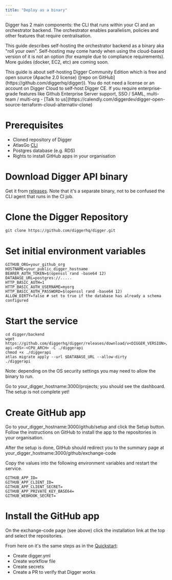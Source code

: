 ```yaml
---
title: "Deploy as a binary"
---
```


Digger has 2 main components: the CLI that runs within your CI and an orchestrator backend. The orchestrator enables parallelism, policies and other features that require centralisation.

This guide describes self-hosting the orchestrator backend as a binary aka "roll your own". Self-hosting may come handy when using the cloud-based version of it is not an option (for example due to compliance requirements). More guides (docker, EC2, etc) are coming soon.

<Note>
  This guide is about self-hosting Digger Community Edition which is free and
  open source (Apache 2.0 license) ([repo on
  GitHub](https://github.com/diggerhq/digger)). You do not need a license or an
  account on Digger Cloud to self-host Digger CE. If you require
  enterprise-grade features like Github Enterprise Server support, SSO / SAML,
  multi-team / multi-org - [Talk to
  us](https://calendly.com/diggerdev/digger-open-source-terraform-cloud-alternativ-clone)
</Note>

# Prerequisites

- Cloned repository of Digger
- AtlasGo [CLI](https://atlasgo.io/getting-started)
- Postgres database (e.g. RDS)
- Rights to install GitHub apps in your organisation

# Download Digger API binary

Get it from [releases](https://github.com/diggerhq/digger/releases/). Note that it's a separate binary, not to be confused the CLI agent that runs in the CI job.

# Clone the Digger Repository

```
git clone https://github.com/diggerhq/digger.git
```

# Set initial environment variables

```
GITHUB_ORG=your_github_org
HOSTNAME=your_public_digger_hostname
BEARER_AUTH_TOKEN=$(openssl rand -base64 12)
DATABASE_URL=postgres://.....
HTTP_BASIC_AUTH=1
HTTP_BASIC_AUTH_USERNAME=myorg
HTTP_BASIC_AUTH_PASSWORD=$(openssl rand -base64 12)
ALLOW_DIRTY=false # set to true if the database has already a schema configured
```

# Start the service

```
cd digger/backend
wget https://github.com/diggerhq/digger/releases/download/v<DIGGER_VERSION>/digger-api-<OS>-<CPU_ARCH> -C ./diggerapi
chmod +x ./diggerapi
atlas migrate apply --url $DATABASE_URL --allow-dirty
./diggerapi
```

Note: depending on the OS security settings you may need to allow the binary to run.

Go to your_digger_hostname:3000/projects; you should see the dashboard. The setup is not complete yet!

# Create GitHub app

Go to your_digger_hostname:3000/github/setup and click the Setup button. Follow the instructions on GitHub to install the app to the repositories in your organisation.

After the setup is done, GitHub should redirect you to the summary page at your_digger_hostname:3000/github/exchange-code

Copy the values into the following environment variables and restart the service.

```
GITHUB_APP_ID=
GITHUB_APP_CLIENT_ID=
GITHUB_APP_CLIENT_SECRET=
GITHUB_APP_PRIVATE_KEY_BASE64=
GITHUB_WEBHOOK_SECRET=
```

# Install the GitHub app

On the exchange-code page (see above) click the installation link at the top and select the repositories.

From here on it's the same steps as in the [Quickstart](/ce/getting-started/github-actions-+-aws):

- Create digger.yml
- Create workflow file
- Create secrets
- Create a PR to verify that Digger works
